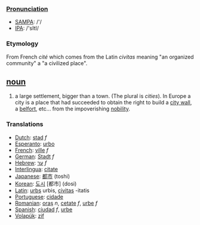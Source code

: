 ===[[Pronunciation]]===
*[[w:SAMPA|SAMPA]]: /'/
*[[w:IPA|IPA]]: /'sItI/

=== Etymology ===
From French ''cité'' which comes from the Latin ''civitas'' meaning "an organized community" a "a civilized place".

== [[noun]] ==
#a large settlement, bigger than a town. (The plural is ''cities''). In Europe a city is a place that had succeeded to obtain the right to build a [[city wall]], a [[belfort]], etc... from the impoverishing [[nobility]].

=== Translations ===
*[[Dutch]]: [[stad]] ''f'' 
*[[Esperanto]]: [[urbo]]
*[[French]]: [[ville]] ''f''
*[[German]]: [[Stadt]] ''f''
*[[Hebrew]]: [[ער]] ''f''
*[[Interlingua]]: [[citate]]
*[[Japanese]]: [[都市]] (toshi)
*[[Korean]]: [[도시]] [都市] (dosi)
*[[Latin]]: [[urbs]] urbis, [[civitas]] -itatis
*[[Portuguese]]: [[cidade]]
*[[Romanian]]: [[oraş]] ''n'', [[cetate]] ''f'', [[urbe]] ''f''
*[[Spanish]]: [[ciudad]] ''f'', [[urbe]]
*[[Volapük]]: [[zif]]